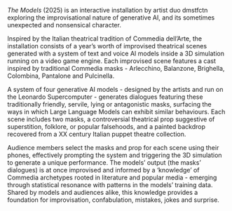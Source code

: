 *The Models* (2025) is an interactive installation by artist duo dmstfctn exploring the improvisational nature of generative AI, and its sometimes unexpected and nonsensical character.

Inspired by the Italian theatrical tradition of Commedia dell’Arte, the installation consists of a year’s worth of improvised theatrical scenes generated with a system of text and voice AI models inside a 3D simulation running on a video game engine. Each improvised scene features a cast inspired by traditional Commedia masks - Arlecchino, Balanzone, Brighella, Colombina, Pantalone and Pulcinella.

A system of four generative AI models - designed by the artists and run on the Leonardo Supercomputer - generates dialogues featuring these traditionally friendly, servile, lying or antagonistic masks, surfacing the ways in which Large Language Models can exhibit similar behaviours. Each scene includes two masks, a controversial theatrical prop suggestive of superstition, folklore, or popular falsehoods, and a painted backdrop recovered from a XX century Italian puppet theatre collection.

Audience members select the masks and prop for each scene using their phones, effectively prompting the system and triggering the 3D simulation to generate a unique performance. The models’ output (the masks’ dialogues) is at once improvised and informed by a ‘knowledge’ of Commedia archetypes rooted in literature and popular media - emerging through statistical resonance with patterns in the models’ training data. Shared by models and audiences alike, this knowledge provides a foundation for improvisation, confabulation, mistakes, jokes and surprise.